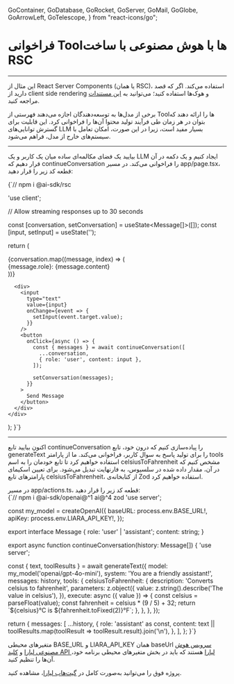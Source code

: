   GoContainer,
  GoDatabase,
  GoRocket,
  GoServer,
  GoMail,
  GoGlobe,
  GoArrowLeft,
  GoTelescope,
} from "react-icons/go";


<Layout>
<Head>
<title>مستندات فراخوانی Toolها با AI با ساخت RSC - لیارا</title>
<meta property="og:title" content="مستندات خدمات رایانش ابری لیارا" />
<meta property="og:description" content="مستندات مربوط به نحوه فراخوانی Toolها با استفاده از سرویس هوش مصنوعی لیارا به وسیله ساخت کامپوننت سرور ری‌اکت"  />
</Head>


# فراخوانی Toolها با هوش مصنوعی با ساخت RSC
<hr className="mb-2" />


<Alert variant="info">
<p>
این مثال از React Server Components (یا همان RSC)، استفاده می‌کند. اگر که قصد دارید از 
client side rendering و هوک‌ها استفاده کنید؛ می‌توانید به <a href="/ai/cookbook/nextjs/call-tools" className="text-[#2196f3]">این مستندات</a> مراجعه کنید. 
</p>
</Alert>
<div className="h-2" />

برخی از مدل‌ها به توسعه‌دهندگان اجازه می‌دهند فهرستی از Toolها را ارائه دهند که بتوان در هر زمان طی فرآیند تولید محتوا آن‌ها را فراخوانی کرد. این قابلیت برای گسترش توانایی‌های LLM بسیار مفید است، زیرا در این صورت، امکان تعامل با سیستم‌های خارج از مدل، فراهم می‌شود.



<hr className="mb-2" />
<Section id='client' title='کلاینت' />


بیایید یک فضای مکالمه‌‌ای ساده میان یک کاربر و یک LLM ایجاد کنیم و یک دکمه در آن قرار دهیم که <Important>continueConversation</Important> را فراخوانی می‌کند.
در مسیر <Important>app/page.tsx</Important>، قطعه کد زیر را قرار دهید: 

<div className="h-2" />
<div dir='ltr'>
    <Highlight className="js">
        {`// npm i @ai-sdk/rsc

'use client';


// Allow streaming responses up to 30 seconds

  const [conversation, setConversation] = useState<Message[]>([]);
  const [input, setInput] = useState<string>('');

  return (
    <div>
      <div>
        {conversation.map((message, index) => (
          <div key={index}>
            {message.role}: {message.content}
          </div>
        ))}
      </div>

      <div>
        <input
          type="text"
          value={input}
          onChange={event => {
            setInput(event.target.value);
          }}
        />
        <button
          onClick={async () => {
            const { messages } = await continueConversation([
              ...conversation,
              { role: 'user', content: input },
            ]);

            setConversation(messages);
          }}
        >
          Send Message
        </button>
      </div>
    </div>
  );
}`}
    </Highlight>
</div>
<hr className="mb-2" />
<Section id='server' title='سرور' />


اکنون بیایید تابع <Important>continueConversation</Important> را پیاده‌سازی کنیم که درون خود، تابع <Important>generateText</Important> را برای تولید پاسخ به سوال کاربر، فراخوانی می‌کند. ما از پارامتر <Important>tools</Important> استفاده خواهیم کرد تا تابع خودمان را به اسم <Important>celsiusToFahrenheit</Important> مشخص کنیم که در آن، مقدار داده شده در سلسیوس، به فارنهایت تبدیل می‌شود. 
برای تعیین اسکیمای پارامترهای تابع <Important>celsiusToFahrenheit</Important>، از کتابخانه‌ی Zod استفاده خواهیم کرد.


<div className="h-2" />
در مسیر <Important>app/actions.ts</Important>، قطعه کد زیر را قرار دهید:

<div className="h-2" />
<div dir='ltr'>
    <Highlight className="js">
        {`// npm i @ai-sdk/openai@^1 ai@^4 zod
'use server';


const my_model = createOpenAI({
  baseURL: process.env.BASE_URL!,
  apiKey: process.env.LIARA_API_KEY!,
});

export interface Message {
  role: 'user' | 'assistant';
  content: string;
}

export async function continueConversation(history: Message[]) {
  'use server';

  const { text, toolResults } = await generateText({
    model: my_model('openai/gpt-4o-mini'),
    system: 'You are a friendly assistant!',
    messages: history,
    tools: {
      celsiusToFahrenheit: {
        description: 'Converts celsius to fahrenheit',
        parameters: z.object({
          value: z.string().describe('The value in celsius'),
        }),
        execute: async ({ value }) => {
          const celsius = parseFloat(value);
          const fahrenheit = celsius * (9 / 5) + 32;
          return \`\${celsius}°C is \${fahrenheit.toFixed(2)}°F\`;
        },
      },
    },
  });

  return {
    messages: [
      ...history,
      {
        role: 'assistant' as const,
        content:
          text || toolResults.map(toolResult => toolResult.result).join('\\n'),
      },
    ],
  };
}`}
    </Highlight>
</div>
<div className="h-2" />

<Alert variant="info">
<p>
متغیرهای محیطی <Important>BASE_URL</Important> و <Important>LIARA_API_KEY</Important> همان baseUrl <a href="https://liara.ir/products/ai/" className="text-[#2196f3]">سرویس هوش مصنوعی لیارا</a> و <a href="/references/api/about/#api-access-key" className="text-[#2196f3]">کلید API لیارا</a> هستند که باید در بخش متغیرهای محیطی برنامه خود، آن‌ها را تنظیم کنید. 
</p>
</Alert>

<Alert variant="success">
<p>
پروژه فوق را می‌توانید به‌صورت کامل در <a href="https://github.com/liara-cloud/ai-sdk-examples/tree/master/RSC/call-tools" className="text-[#2196f3]">گیت‌هاب لیارا</a>، مشاهده کنید. 
</p>
</Alert>

</Layout>